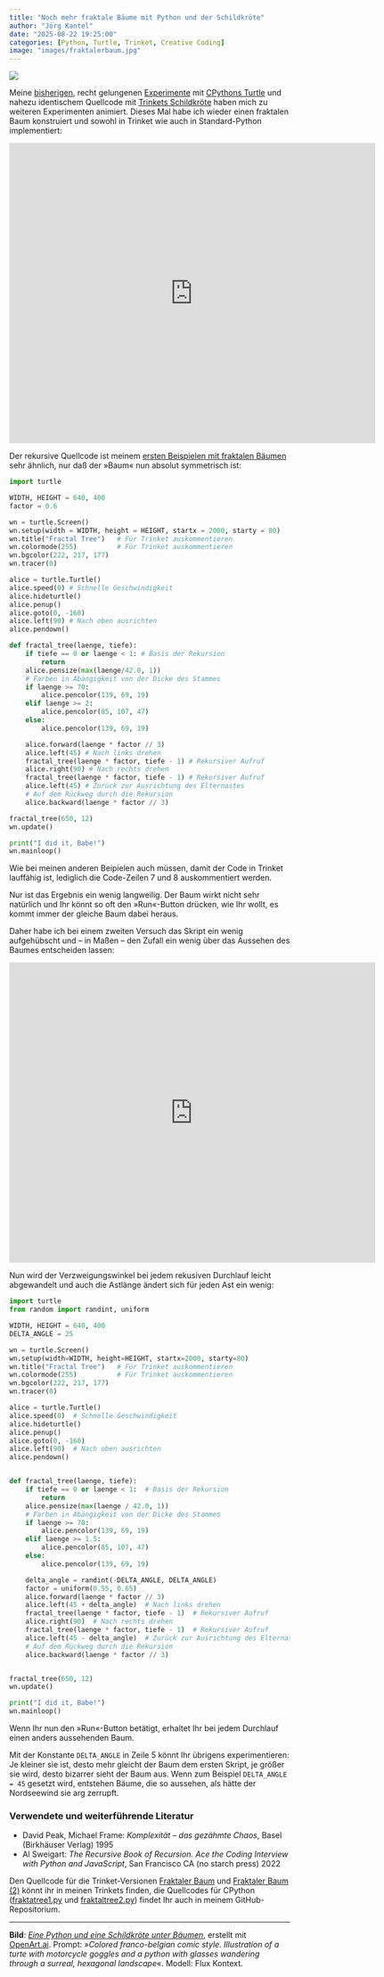 ```yaml
---
title: "Noch mehr fraktale Bäume mit Python und der Schildkröte"
author: "Jörg Kantel"
date: "2025-08-22 19:25:00"
categories: [Python, Turtle, Trinket, Creative Coding]
image: "images/fraktalerbaum.jpg"
---
```


[![](images/fraktalerbaum-b.jpg)](https://www.flickr.com/photos/schockwellenreiter/54695679963/)

Meine [bisherigen](https://kantel.github.io/posts/2025073001_fraktaler_baum/), recht gelungenen [Experimente](https://kantel.github.io/posts/2025080201_arbor_pythagorae/) mit [CPythons Turtle](http://cognitiones.kantel-chaos-team.de/programmierung/python/turtlepython.html) und nahezu identischem Quellcode mit [Trinkets Schildkröte](http://cognitiones.kantel-chaos-team.de/programmierung/python/trinket.html) haben mich zu weiteren Experimenten animiert. Dieses Mal habe ich wieder einen fraktalen Baum konstruiert und sowohl in Trinket wie auch in Standard-Python implementiert:

<iframe src="https://trinket.io/embed/python/08915dce7bd0?outputOnly=true&runOption=run&start=result" width="657" height="539" frameborder="0" marginwidth="0" marginheight="0" allowfullscreen></iframe>

Der rekursive Quellcode ist meinem [ersten Beispielen mit fraktalen Bäumen](https://kantel.github.io/posts/2025073001_fraktaler_baum/) sehr ähnlich, nur daß der »Baum« nun absolut symmetrisch ist:

~~~python
import turtle

WIDTH, HEIGHT = 640, 400
factor = 0.6

wn = turtle.Screen()
wn.setup(width = WIDTH, height = HEIGHT, startx = 2000, starty = 80)
wn.title("Fractal Tree")   # Für Trinket auskommentieren
wn.colormode(255)          # Für Trinket auskommentieren
wn.bgcolor(222, 217, 177)
wn.tracer(0)

alice = turtle.Turtle()
alice.speed(0) # Schnelle Geschwindigkeit
alice.hideturtle()
alice.penup()
alice.goto(0, -160)
alice.left(90) # Nach oben ausrichten
alice.pendown()

def fractal_tree(laenge, tiefe):
    if tiefe == 0 or laenge < 1: # Basis der Rekursion
        return
    alice.pensize(max(laenge/42.0, 1))
    # Farben in Abängigkeit von der Dicke des Stammes
    if laenge >= 70:
        alice.pencolor(139, 69, 19)
    elif laenge >= 2:
        alice.pencolor(85, 107, 47)
    else:
        alice.pencolor(139, 69, 19)

    alice.forward(laenge * factor // 3)
    alice.left(45) # Nach links drehen
    fractal_tree(laenge * factor, tiefe - 1) # Rekursiver Aufruf
    alice.right(90) # Nach rechts drehen
    fractal_tree(laenge * factor, tiefe - 1) # Rekursiver Aufruf
    alice.left(45) # Zurück zur Ausrichtung des Elternastes
    # Auf dem Rückweg durch die Rekursion
    alice.backward(laenge * factor // 3)

fractal_tree(650, 12)
wn.update()

print("I did it, Babe!")
wn.mainloop()
~~~

Wie bei meinen anderen Beipielen auch müssen, damit der Code in Trinket lauffähig ist, lediglich die Code-Zeilen $7$ und $8$ auskommentiert werden.

Nur ist das Ergebnis ein wenig langweilig. Der Baum wirkt nicht sehr natürlich und Ihr könnt so oft den »Run«-Button drücken, wie Ihr wollt, es kommt immer der gleiche Baum dabei heraus.

Daher habe ich bei einem zweiten Versuch das Skript ein wenig aufgehübscht und -- in Maßen -- den Zufall ein wenig über das Aussehen des Baumes entscheiden lassen:

<iframe src="https://trinket.io/embed/python/f47c933d23ba?outputOnly=true&runOption=run&start=result" width="657" height="539" frameborder="0" marginwidth="0" marginheight="0" allowfullscreen></iframe>

Nun wird der Verzweigungswinkel bei jedem rekusiven Durchlauf leicht abgewandelt und auch die Astlänge ändert sich für jeden Ast ein wenig:

~~~python
import turtle
from random import randint, uniform

WIDTH, HEIGHT = 640, 400
DELTA_ANGLE = 25

wn = turtle.Screen()
wn.setup(width=WIDTH, height=HEIGHT, startx=2000, starty=80)
wn.title("Fractal Tree")   # Für Trinket auskommentieren
wn.colormode(255)          # Für Trinket auskommentieren
wn.bgcolor(222, 217, 177)
wn.tracer(0)

alice = turtle.Turtle()
alice.speed(0)  # Schnelle Geschwindigkeit
alice.hideturtle()
alice.penup()
alice.goto(0, -160)
alice.left(90)  # Nach oben ausrichten
alice.pendown()


def fractal_tree(laenge, tiefe):
    if tiefe == 0 or laenge < 1:  # Basis der Rekursion
        return
    alice.pensize(max(laenge / 42.0, 1))
    # Farben in Abängigkeit von der Dicke des Stammes
    if laenge >= 70:
        alice.pencolor(139, 69, 19)
    elif laenge >= 1.5:
        alice.pencolor(85, 107, 47)
    else:
        alice.pencolor(139, 69, 19)

    delta_angle = randint(-DELTA_ANGLE, DELTA_ANGLE)
    factor = uniform(0.55, 0.65)
    alice.forward(laenge * factor // 3)
    alice.left(45 + delta_angle)  # Nach links drehen
    fractal_tree(laenge * factor, tiefe - 1)  # Rekursiver Aufruf
    alice.right(90)  # Nach rechts drehen
    fractal_tree(laenge * factor, tiefe - 1)  # Rekursiver Aufruf
    alice.left(45 - delta_angle)  # Zurück zur Ausrichtung des Elternastes
    # Auf dem Rückweg durch die Rekursion
    alice.backward(laenge * factor // 3)


fractal_tree(650, 12)
wn.update()

print("I did it, Babe!")
wn.mainloop()
~~~

Wenn Ihr nun den »Run«-Button betätigt, erhaltet Ihr bei jedem Durchlauf einen anders aussehenden Baum.

Mit der Konstante `DELTA_ANGLE` in Zeile&nbsp;$5$ könnt Ihr übrigens experimentieren: Je kleiner sie ist, desto mehr gleicht der Baum dem ersten Skript, je größer sie wird, desto bizarrer sieht der Baum aus. Wenn zum Beispiel `DELTA_ANGLE = 45` gesetzt wird, entstehen Bäume, die so aussehen, als hätte der Nordseewind sie arg zerrupft.

### Verwendete und weiterführende Literatur

- David Peak, Michael Frame: *Komplexität – das gezähmte Chaos*, Basel (Birkhäuser Verlag) 1995
- Al Sweigart: *The Recursive Book of Recursion. Ace the Coding Interview with Python and JavaScript*, San Francisco CA (no starch press) 2022

Den Quellcode für die Trinket-Versionen [Fraktaler Baum](https://trinket.io/python/08915dce7bd0) und [Fraktaler Baum (2)](https://trinket.io/python/f47c933d23ba) könnt ihr in meinen Trinkets finden, die Quellcodes für CPython ([fraktatree1.py](https://github.com/kantel/turtlepy/blob/master/sources/trees/fraktaltree1.py) und [fraktaltree2.py](https://github.com/kantel/turtlepy/blob/master/sources/trees/fraktaltree2.py)) findet Ihr auch in meinem GitHub-Repositorium.

---

**Bild**: *[Eine Python und eine Schildkröte unter Bäumen](https://www.flickr.com/photos/schockwellenreiter/54695679963/)*, erstellt mit [OpenArt.ai](https://openart.ai/home). Prompt: »*Colored franco-belgian comic style. Illustration of a turte with motorcycle goggles and a python with glasses wandering through a surreal, hexagonal landscape*«. Modell: Flux Kontext.